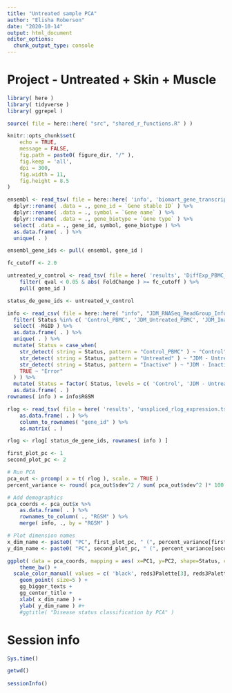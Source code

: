 ```yaml
---
title: "Untreated sample PCA"
author: "Elisha Roberson"
date: "2020-10-14"
output: html_document
editor_options: 
  chunk_output_type: console
---
```


# Project - Untreated + Skin + Muscle

```r
library( here )
library( tidyverse )
library( ggrepel )
```

```r
source( file = here::here( "src", "shared_r_functions.R" ) )
```

```r
knitr::opts_chunk$set(
	echo = TRUE,
	message = FALSE,
	fig.path = paste0( figure_dir, "/" ),
	fig.keep = 'all',
	dpi = 300,
	fig.width = 11,
	fig.height = 8.5
)
```

```r
ensembl <- read_tsv( file = here::here( 'info', 'biomart_gene_transcript_map.txt.gz' ), col_names = TRUE ) %>%
  dplyr::rename( .data = ., gene_id = `Gene stable ID` ) %>%
  dplyr::rename( .data = ., symbol = `Gene name` ) %>%
  dplyr::rename( .data = ., gene_biotype = `Gene type` ) %>%
  select( .data = ., gene_id, symbol, gene_biotype ) %>%
  as.data.frame( . ) %>%
  unique( . )

ensembl_gene_ids <- pull( ensembl, gene_id )
```

```r
fc_cutoff <- 2.0
```

```r
untreated_v_control <- read_tsv( file = here( 'results', 'DiffExp_PBMC_Untreated_over_Control.tsv' ) ) %>%
	filter( qval < 0.05 & abs( FoldChange ) >= fc_cutoff ) %>%
	pull( gene_id )

status_de_gene_ids <- untreated_v_control
```

```r
info <- read_csv( file = here::here( "info", "JDM_RNASeq_ReadGroup_Info.csv" ) ) %>%
  filter( Status %in% c( 'Control_PBMC', 'JDM_Untreated_PBMC', 'JDM_Inactive_PBMC' ) ) %>%
  select( -RGID ) %>%
  as.data.frame( . ) %>%
  unique( . ) %>%
  mutate( Status = case_when(
    str_detect( string = Status, pattern = "Control_PBMC" ) ~ "Control",
    str_detect( string = Status, pattern = "Untreated" ) ~ "JDM - Untreated",
    str_detect( string = Status, pattern = "Inactive" ) ~ "JDM - Inactive",
    TRUE ~ "Error"
  ) ) %>%
  mutate( Status = factor( Status, levels = c( 'Control', 'JDM - Untreated', 'JDM - Inactive' ) ) ) %>%
  as.data.frame( . )
rownames( info ) = info$RGSM
```

```r
rlog <- read_tsv( file = here( 'results', 'unspliced_rlog_expression.tsv.gz' ), col_names = TRUE, col_types = cols( .default = 'd', gene_id = 'c' ) ) %>%
	as.data.frame( . ) %>%
	column_to_rownames( "gene_id" ) %>%
	as.matrix( . )

rlog <- rlog[ status_de_gene_ids, rownames( info ) ]
```

```r
first_plot_pc <- 1
second_plot_pc <- 2

# Run PCA
pca_out <- prcomp( x = t( rlog ), scale. = TRUE )
percent_variance <- round( pca_out$sdev^2 / sum( pca_out$sdev^2 )* 100.0, 2 )

# Add demographics
pca_coords <- pca_out$x %>%
	as.data.frame( . ) %>%
	rownames_to_column( ., "RGSM" ) %>%
	merge( info, ., by = "RGSM" )

# Plot dimension names
x_dim_name <- paste0( "PC", first_plot_pc, " (", percent_variance[first_plot_pc], "%)" )
y_dim_name <- paste0( "PC", second_plot_pc, " (", percent_variance[second_plot_pc], "%)" )

ggplot( data = pca_coords, mapping = aes( x=PC1, y=PC2, shape=Status, colour=Status ) ) +
	theme_bw() +
  scale_color_manual( values = c( 'black', reds3Palette[3], reds3Palette[2] ) ) +
	geom_point( size=5 ) +
	gg_bigger_texts +
	gg_center_title +
	xlab( x_dim_name ) +
	ylab( y_dim_name ) #+
	#ggtitle( "Disease status classification by PCA" )
```

# Session info
```r
Sys.time()

getwd()
  
sessionInfo()
```
